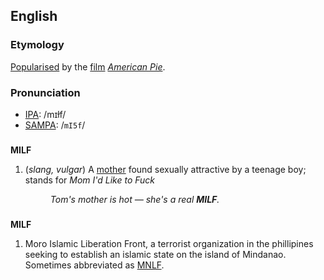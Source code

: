 ==English==

===Etymology===
[[Popularise]]d by the [[film]] ''[[w:American Pie_(movie)|American Pie]]''.

===Pronunciation===
*[[Wiktionary:Pronunciation_key|IPA]]: /mɪɫf/
*[[Wiktionary:Pronunciation_key|SAMPA]]: /<tt>mI5f</tt>/

==={{Acronym}}===
'''MILF'''
# (''slang, vulgar'') A [[mother]] found sexually attractive by a teenage boy; stands for ''Mom I'd Like to Fuck''
#:''Tom's mother is hot &mdash; she's a real '''MILF'''.''

==={{Abbreviation}}===
'''MILF'''
<!--I wonder if this is an initialism, or spoken at all?-->
# Moro Islamic Liberation Front, a terrorist organization in the phillipines seeking to establish an islamic state on the island of Mindanao.  Sometimes abbreviated as [[MNLF]].